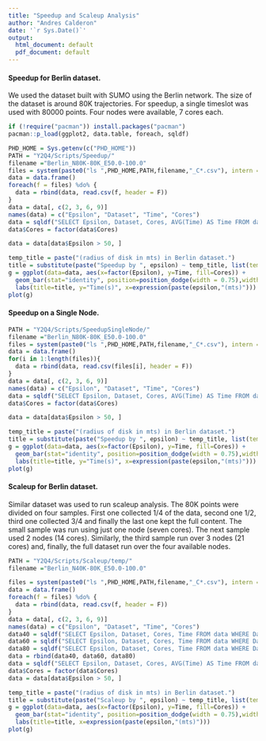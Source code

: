 ```yaml
---
title: "Speedup and Scaleup Analysis"
author: "Andres Calderon"
date: '`r Sys.Date()`'
output:
  html_document: default
  pdf_document: default
---
```


[//]: # ( Speedup )

#### Speedup for Berlin dataset.

We used the dataset built with SUMO using the Berlin network.  The size of the dataset is around 80K trajectories.  For speedup, a single timeslot was used with 80000 points.  Four nodes were available, 7 cores each.

```r
if (!require("pacman")) install.packages("pacman")
pacman::p_load(ggplot2, data.table, foreach, sqldf)

PHD_HOME = Sys.getenv(c("PHD_HOME"))
PATH = "Y2Q4/Scripts/Speedup/"
filename ="Berlin_N80K-80K_E50.0-100.0"
files = system(paste0("ls ",PHD_HOME,PATH,filename,"_C*.csv"), intern = T)
data = data.frame()
foreach(f = files) %do% {
  data = rbind(data, read.csv(f, header = F))
}
data = data[, c(2, 3, 6, 9)]
names(data) = c("Epsilon", "Dataset", "Time", "Cores")
data = sqldf("SELECT Epsilon, Dataset, Cores, AVG(Time) AS Time FROM data GROUP BY 1, 2, 3")
data$Cores = factor(data$Cores)

data = data[data$Epsilon > 50, ]
```

```r
temp_title = paste("(radius of disk in mts) in Berlin dataset.")
title = substitute(paste("Speedup by ", epsilon) ~ temp_title, list(temp_title = temp_title))
g = ggplot(data=data, aes(x=factor(Epsilon), y=Time, fill=Cores)) +
  geom_bar(stat="identity", position=position_dodge(width = 0.75),width = 0.75) +
  labs(title=title, y="Time(s)", x=expression(paste(epsilon,"(mts)")))
plot(g)
```

#### Speedup on a Single Node.

```r
PATH = "Y2Q4/Scripts/SpeedupSingleNode/"
filename ="Berlin_N80K-80K_E50.0-100.0"
files = system(paste0("ls ",PHD_HOME,PATH,filename,"_C*.csv"), intern = T)
data = data.frame()
for(i in 1:length(files)){
  data = rbind(data, read.csv(files[i], header = F))
}
data = data[, c(2, 3, 6, 9)]
names(data) = c("Epsilon", "Dataset", "Time", "Cores")
data = sqldf("SELECT Epsilon, Dataset, Cores, AVG(Time) AS Time FROM data GROUP BY 1, 2, 3")
data$Cores = factor(data$Cores)

data = data[data$Epsilon > 50, ]
```

```r
temp_title = paste("(radius of disk in mts) in Berlin dataset.")
title = substitute(paste("Speedup by ", epsilon) ~ temp_title, list(temp_title = temp_title))
g = ggplot(data=data, aes(x=factor(Epsilon), y=Time, fill=Cores)) +
  geom_bar(stat="identity", position=position_dodge(width = 0.75),width = 0.75) +
  labs(title=title, y="Time(s)", x=expression(paste(epsilon,"(mts)")))
plot(g)
```

[//]: # ( Scaleup )

#### Scaleup for Berlin dataset.
Similar dataset was used to run scaleup analysis.  The 80K points were divided on four samples.  First one collected 1/4 of the data, second one 1/2, third one collected 3/4 and finally the last one kept the full content. The small sample was run using just one node (seven cores). The next sample used 2 nodes (14 cores).  Similarly, the third sample run over 3 nodes (21 cores) and, finally, the full dataset run over the four available nodes. 

```r
PATH = "Y2Q4/Scripts/Scaleup/temp/"
filename ="Berlin_N40K-80K_E50.0-100.0"

files = system(paste0("ls ",PHD_HOME,PATH,filename,"_C*.csv"), intern = T)
data = data.frame()
foreach(f = files) %do% {
  data = rbind(data, read.csv(f, header = F))
}
data = data[, c(2, 3, 6, 9)]
names(data) = c("Epsilon", "Dataset", "Time", "Cores")
data40 = sqldf("SELECT Epsilon, Dataset, Cores, Time FROM data WHERE Dataset LIKE '40K' AND Cores = 14")
data60 = sqldf("SELECT Epsilon, Dataset, Cores, Time FROM data WHERE Dataset LIKE '60K' AND Cores = 21")
data80 = sqldf("SELECT Epsilon, Dataset, Cores, Time FROM data WHERE Dataset LIKE '80K' AND Cores = 28")
data = rbind(data40, data60, data80)
data = sqldf("SELECT Epsilon, Dataset, Cores, AVG(Time) AS Time FROM data GROUP BY 1, 2, 3")
data$Cores = factor(data$Cores)
data = data[data$Epsilon > 50, ]
```

```r
temp_title = paste("(radius of disk in mts) in Berlin dataset.")
title = substitute(paste("Scaleup by ", epsilon) ~ temp_title, list(temp_title = temp_title))
g = ggplot(data=data, aes(x=factor(Epsilon), y=Time, fill=Cores)) +
  geom_bar(stat="identity", position=position_dodge(width = 0.75),width = 0.75) +
  labs(title=title, x=expression(paste(epsilon,"(mts)")))
plot(g)
```